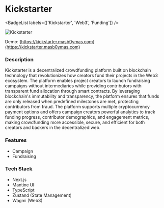 
# Kickstarter
<BadgeList labels={['Kickstarter', 'Web3', 'Funding']} />

![Kickstarter](/static/project/kickstarter.webp)

Demo: 
[https://kickstarter.masb0ymas.com](https://kickstarter.masb0ymas.com)

### Description
Kickstarter is a decentralized crowdfunding platform built on blockchain technology that revolutionizes how creators fund their projects in the Web3 ecosystem. The platform enables project creators to launch fundraising campaigns without intermediaries while providing contributors with transparent fund allocation through smart contracts. By leveraging blockchain's immutability and transparency, the platform ensures that funds are only released when predefined milestones are met, protecting contributors from fraud. The platform supports multiple cryptocurrency payment options and offers campaign creators powerful analytics to track funding progress, contributor demographics, and engagement metrics, making crowdfunding more accessible, secure, and efficient for both creators and backers in the decentralized web.

### Features
- Campaign
- Fundraising

### Tech Stack
- Next.js
- Mantine UI
- TypeScript
- Zustand (State Management)
- Wagmi (Web3)
